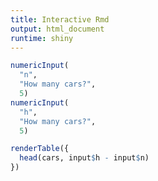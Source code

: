 ```yaml
---
title: Interactive Rmd
output: html_document
runtime: shiny
---
```

  
```r
numericInput(
  "n",
  "How many cars?",
  5)
numericInput(
  "h",
  "How many cars?",
  5)

renderTable({
  head(cars, input$h - input$n)
})
```

